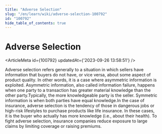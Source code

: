 ```yaml
---
title: "Adverse Selection"
slug: "/en/learn/wiki/adverse-selection-100792"
id: "100792"
hide_table_of_contents: true
---
```



# Adverse Selection

<ArticleMeta id={100792} updatedAt={'2023-09-26 13:58:51'} />
<div className='border-solid border-b border-t-0 my-4 border-[var(--ifm-color-gray-300)]' />

Adverse selection refers generally to a situation in which sellers have information that buyers do not have, or vice versa, about some aspect of product quality. In other words, it is a case where asymmetric information is exploited. Asymmetric information, also called information failure, happens when one party to a transaction has greater material knowledge than the other party.Typically, the more knowledgeable party is the seller. Symmetric information is when both parties have equal knowledge.In the case of insurance, adverse selection is the tendency of those in dangerous jobs or high-risk lifestyles to purchase products like life insurance. In these cases, it is the buyer who actually has more knowledge (i.e., about their health). To fight adverse selection, insurance companies reduce exposure to large claims by limiting coverage or raising premiums.
